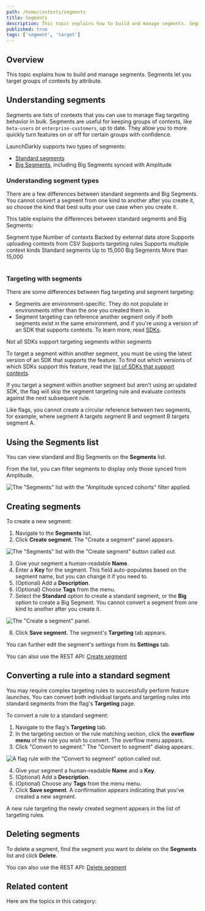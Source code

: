 ```yaml
---
path: /home/contexts/segments
title: Segments
description: This topic explains how to build and manage segments. Segments let you target groups of contexts by attribute.
published: true
tags: ['segment', 'target']
---
```


## Overview

This topic explains how to build and manage segments. Segments let you target groups of contexts by attribute.

## Understanding segments

Segments are lists of contexts that you can use to manage flag targeting behavior in bulk. Segments are useful for keeping groups of contexts, like `beta-users` or `enterprise-customers`, up to date. They allow you to more quickly turn features on or off for certain groups with confidence.

LaunchDarkly supports two types of segments:

- [Standard segments](/home/contexts/standard-segments)
- [Big Segments](/home/contexts/big-segments), including Big Segments synced with Amplitude

### Understanding segment types

There are a few differences between standard segments and Big Segments. You cannot convert a segment from one kind to another after you create it, so choose the kind that best suits your use case when you create it.

This table explains the differences between standard segments and Big Segments:

<Table>
  <TableHeader>
    <TableHeadCell>
      Segment type
    </TableHeadCell>
    <TableHeadCell>
      Number of contexts
    </TableHeadCell>
    <TableHeadCell>
      Backed by external data store
    </TableHeadCell>
    <TableHeadCell>
      Supports uploading contexts from CSV
    </TableHeadCell>
    <TableHeadCell>
      Supports targeting rules
    </TableHeadCell>
    <TableHeadCell>
      Supports multiple context kinds
    </TableHeadCell>
  </TableHeader>
  <TableBody>
    <TableRow>
      <TableCell>
      Standard segments
      </TableCell>
      <TableCell>
        Up to 15,000
      </TableCell>
      <TableCell>
      </TableCell>
      <TableCell>
      </TableCell>
      <TableCell>
        <Icon name="checkbox-marked-circle" height="1.5rem" fill="primarySafe"></Icon>
      </TableCell>
      <TableCell>
        <Icon name="checkbox-marked-circle" height="1.5rem" fill="primarySafe"></Icon>
      </TableCell>
    </TableRow>
    <TableRow>
      <TableCell>
      Big Segments
      </TableCell>
      <TableCell>
        More than 15,000
      </TableCell>
      <TableCell>
        <Icon name="checkbox-marked-circle" height="1.5rem" fill="primarySafe"></Icon>
      </TableCell>
      <TableCell>
        <Icon name="checkbox-marked-circle" height="1.5rem" fill="primarySafe"></Icon>
      </TableCell>
      <TableCell>
      </TableCell>
      <TableCell>
      </TableCell>
    </TableRow>
  </TableBody>
</Table>

### Targeting with segments

There are some differences between flag targeting and segment targeting:

- Segments are environment-specific. They do not populate in environments other than the one you created them in.
- Segment targeting can reference another segment only if both segments exist in the same environment, and if you're using a version of an SDK that supports contexts. To learn more, read [SDKs](/sdk). 

<Callout intent="primary">
<CalloutTitle>Not all SDKs support targeting segments within segments</CalloutTitle>
<CalloutDescription>

To target a segment within another segment, you must be using the latest version of an SDK that supports the feature. To find out which versions of which SDKs support this feature, read the [list of SDKs that support contexts](/sdk).

If you target a segment within another segment but aren't using an updated SDK, the flag will skip the segment targeting rule and evaluate contexts against the next subsequent rule.

</CalloutDescription>
</Callout>

Like flags, you cannot create a circular reference between two segments, for example, where segment A targets segment B and segment B targets segment A.

## Using the Segments list

You can view standard and Big Segments on the **Segments** list.

From the list, you can filter segments to display only those synced from Amplitude.

![The "Segments" list with the "Amplitude synced cohorts" filter applied.](segments-dashboard-amplitude-filter.png)

## Creating segments

To create a new segment:

1. Navigate to the **Segments** list.
2. Click **Create segment**. The "Create a segment" panel appears.

![The "Segments" list with the "Create segment" button called out.](segments-new-callout.png)


3. Give your segment a human-readable **Name**.
4. Enter a **Key** for the segment. This field auto-populates based on the segment name, but you can change it if you need to.
5. (Optional) Add a **Description**.
6. (Optional) Choose **Tags** from the menu.
7. Select the **Standard** option to create a standard segment, or the **Big** option to create a Big Segment. You cannot convert a segment from one kind to another after you create it.

![The "Create a segment" panel.](segments-create.png)

8. Click **Save segment**. The segment's **Targeting** tab appears.

You can further edit the segment's settings from its **Settings** tab.

<LearnMore>

You can also use the REST API: [Create segment](https://apidocs.launchdarkly.com/tag/Segments#operation/postSegment)

</LearnMore>

## Converting a rule into a standard segment

You may require complex targeting rules to successfully perform feature launches. You can convert both individual targets and targeting rules into standard segments from the flag's **Targeting** page.

To convert a rule to a standard segment:

1. Navigate to the flag's **Targeting** tab.
2. In the targeting section or the rule matching section, click the **overflow menu** of the rule you wish to convert. The overflow menu appears.
3. Click "Convert to segment." The "Convert to segment" dialog appears.

![A flag rule with the "Convert to segment" option called out.](segment-convert-to-segment.png)

4. Give your segment a human-readable **Name** and a **Key**.
5. (Optional) Add a **Description**.
6. (Optional) Choose any **Tags** from the menu menu.
7. Click **Save segment**. A confirmation appears indicating that you've created a new segment.

A new rule targeting the newly created segment appears in the list of targeting rules.

## Deleting segments

To delete a segment, find the segment you want to delete on the **Segments** list and click **Delete**.

<LearnMore>

You can also use the REST API: [Delete segment](https://apidocs.launchdarkly.com/tag/Segments#operation/deleteSegment)

</LearnMore>

## Related content

Here are the topics in this category:
<ChildPageList path="/home/contexts/segments" unsorted="true" />
